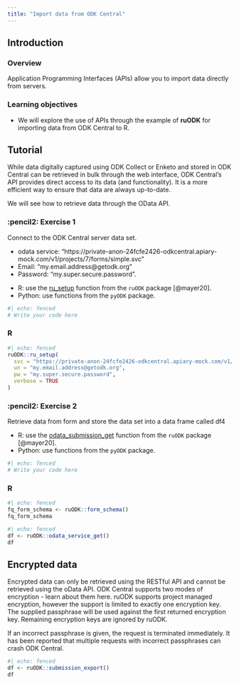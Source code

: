 ```yaml
---
title: "Import data from ODK Central"
---
```


## Introduction

### Overview

Application Programming Interfaces (APIs) allow you to import data directly from servers.

### Learning objectives

* We will explore the use of APIs through the example of **ruODK** for importing data from ODK Central to R.

## Tutorial

While data digitally captured using ODK Collect or Enketo and stored in ODK Central can be retrieved in bulk through the web interface, ODK Central's API provides direct access to its data (and functionality). It is a more efficient way to ensure that data are always up-to-date.

We will see how to retrieve data through the OData API.

::: panel-tabset

### :pencil2: Exercise 1

Connect to the ODK Central server data set.

* odata service: "https://private-anon-24fcfe2426-odkcentral.apiary-mock.com/v1/projects/7/forms/simple.svc"
* Email: "my.email.address@getodk.org"
* Password: "my.super.secure.password".

::: callout-tip
-   R: use the [ru_setup](https://docs.ropensci.org/ruODK/reference/ru_setup.html) function from the `ruODK` package [@mayer20].
-   Python: use functions from the `pyODK` package.
:::

```r
#| echo: fenced
# Write your code here
```

### R

```r
#| echo: fenced
ruODK::ru_setup(
  svc = "https://private-anon-24fcfe2426-odkcentral.apiary-mock.com/v1/projects/7/forms/simple.svc",
  un = "my.email.address@getodk.org",
  pw = "my.super.secure.password",
  verbose = TRUE
)
```

:::

::: panel-tabset

### :pencil2: Exercise 2

Retrieve data from form and store the data set into a data frame called df4

::: callout-tip
-   R: use the [odata_submission_get](https://docs.ropensci.org/ruODK/reference/odata_submission_get.html) function from the `ruODK` package [@mayer20].
-   Python: use functions from the `pyODK` package.
:::

```r
#| echo: fenced
# Write your code here
```

### R

```r
#| echo: fenced
fq_form_schema <- ruODK::form_schema()
fq_form_schema
```
```r
#| echo: fenced
df <- ruODK::odata_service_get()
df
```

:::

## Encrypted data

Encrypted data can only be retrieved using the RESTful API and cannot be retrieved using the oData API. ODK Central supports two modes of encryption - learn about them here. ruODK supports project managed encryption, however the support is limited to exactly one encryption key. The supplied passphrase will be used against the first returned encryption key. Remaining encryption keys are ignored by ruODK.

::: callout-important
If an incorrect passphrase is given, the request is terminated immediately. It has been reported that multiple requests with incorrect passphrases can crash ODK Central.
:::

```r
#| echo: fenced
df <- ruODK::submission_export()
df
```
